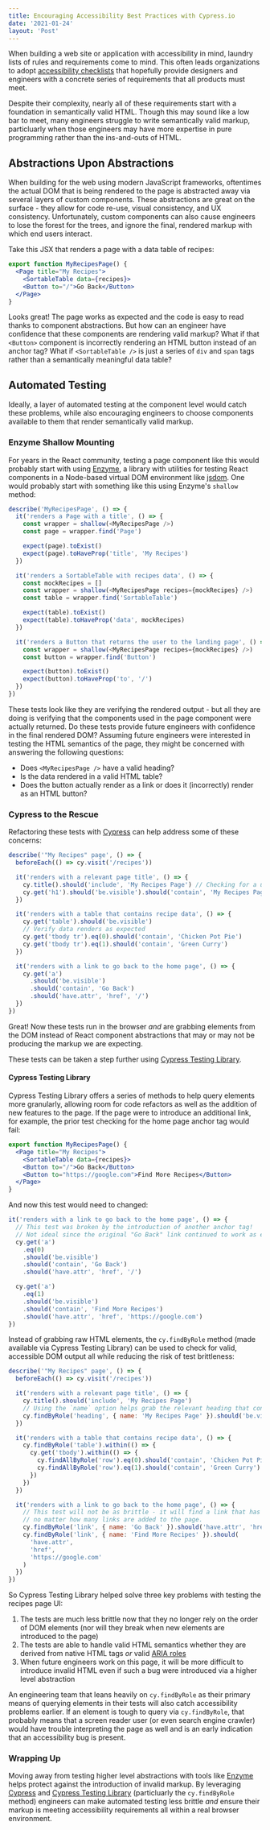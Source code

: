 ```yaml
---
title: Encouraging Accessibility Best Practices with Cypress.io
date: '2021-01-24'
layout: 'Post'
---
```


When building a web site or application with accessibility in mind, laundry
lists of rules and requirements come to mind. This often leads organizations to
adopt [accessibility checklists](http://accessibility.voxmedia.com/) that
hopefully provide designers and engineers with a concrete series of requirements
that all products must meet.

Despite their complexity, nearly all of these requirements start with a
foundation in semantically valid HTML. Though this may sound like a low bar to
meet, many engineers struggle to write semantically valid markup, particluarly
when those engineers may have more expertise in pure programming rather than the
ins-and-outs of HTML.

## Abstractions Upon Abstractions

When building for the web using modern JavaScript frameworks, oftentimes the
actual DOM that is being rendered to the page is abstracted away via several
layers of custom components. These abstractions are great on the surface - they
allow for code re-use, visual consistency, and UX consistency. Unfortunately,
custom components can also cause engineers to lose the forest for the trees, and
ignore the final, rendered markup with which end users interact.

Take this JSX that renders a page with a data table of recipes:

```jsx
export function MyRecipesPage() {
  <Page title="My Recipes">
    <SortableTable data={recipes}>
    <Button to="/">Go Back</Button>
  </Page>
}
```

Looks great! The page works as expected and the code is easy to read thanks to
component abstractions. But how can an engineer have confidence that these
components are rendering valid markup? What if that `<Button>` component is
incorrectly rendering an HTML button instead of an anchor tag? What if
`<SortableTable />` is just a series of `div` and `span` tags rather than a
semantically meaningful data table?

## Automated Testing

Ideally, a layer of automated testing at the component level would catch these
problems, while also encouraging engineers to choose components available to
them that render semantically valid markup.

### Enzyme Shallow Mounting

For years in the React community, testing a page component like this would
probably start with using [Enzyme](https://enzymejs.github.io/enzyme/), a
library with utilities for testing React components in a Node-based virtual DOM
environment like [jsdom](https://github.com/jsdom/jsdom#readme). One would
probably start with something like this using Enzyme's `shallow` method:

```js
describe('MyRecipesPage', () => {
  it('renders a Page with a title', () => {
    const wrapper = shallow(<MyRecipesPage />)
    const page = wrapper.find('Page')

    expect(page).toExist()
    expect(page).toHaveProp('title', 'My Recipes')
  })

  it('renders a SortableTable with recipes data', () => {
    const mockRecipes = []
    const wrapper = shallow(<MyRecipesPage recipes={mockRecipes} />)
    const table = wrapper.find('SortableTable')

    expect(table).toExist()
    expect(table).toHaveProp('data', mockRecipes)
  })

  it('renders a Button that returns the user to the landing page', () => {
    const wrapper = shallow(<MyRecipesPage recipes={mockRecipes} />)
    const button = wrapper.find('Button')

    expect(button).toExist()
    expect(button).toHaveProp('to', '/')
  })
})
```

These tests look like they are verifying the rendered output - but all they are
doing is verifying that the components used in the page component were actually
returned. Do these tests provide future engineers with confidence in the final
rendered DOM? Assuming future engineers were interested in testing the HTML
semantics of the page, they might be concerned with answering the following
questions:

- Does `<MyRecipesPage />` have a valid heading?
- Is the data rendered in a valid HTML table?
- Does the button actually render as a link or does it (incorrectly) render as
  an HTML button?

### Cypress to the Rescue

Refactoring these tests with [Cypress](https://cypress.io) can help address some
of these concerns:

```js
describe('"My Recipes" page', () => {
  beforeEach(() => cy.visit('/recipes'))

  it('renders with a relevant page title', () => {
    cy.title().should('include', 'My Recipes Page') // Checking for a unique <title />
    cy.get('h1').should('be.visible').should('contain', 'My Recipes Page')
  })

  it('renders with a table that contains recipe data', () => {
    cy.get('table').should('be.visible')
    // Verify data renders as expected
    cy.get('tbody tr').eq(0).should('contain', 'Chicken Pot Pie')
    cy.get('tbody tr').eq(1).should('contain', 'Green Curry')
  })

  it('renders with a link to go back to the home page', () => {
    cy.get('a')
      .should('be.visible')
      .should('contain', 'Go Back')
      .should('have.attr', 'href', '/')
  })
})
```

Great! Now these tests run in the browser _and_ are grabbing elements from the
DOM instead of React component abstractions that may or may not be producing the
markup we are expecting.

These tests can be taken a step further using
[Cypress Testing Library](https://www.npmjs.com/package/@testing-library/cypress).

#### Cypress Testing Library

Cypress Testing Library offers a series of methods to help query elements more
granularly, allowing room for code refactors as well as the addition of new
features to the page. If the page were to introduce an additional link, for
example, the prior test checking for the home page anchor tag would fail:

```jsx
export function MyRecipesPage() {
  <Page title="My Recipes">
    <SortableTable data={recipes}>
    <Button to="/">Go Back</Button>
    <Button to="https://google.com">Find More Recipes</Button>
  </Page>
}
```

And now this test would need to changed:

```js
it('renders with a link to go back to the home page', () => {
  // This test was broken by the introduction of another anchor tag!
  // Not ideal since the original "Go Back" link continued to work as expected.
  cy.get('a')
    .eq(0)
    .should('be.visible')
    .should('contain', 'Go Back')
    .should('have.attr', 'href', '/')

  cy.get('a')
    .eq(1)
    .should('be.visible')
    .should('contain', 'Find More Recipes')
    .should('have.attr', 'href', 'https://google.com')
})
```

Instead of grabbing raw HTML elements, the `cy.findByRole` method (made
available via Cypress Testing Library) can be used to check for valid,
accessible DOM output all while reducing the risk of test brittleness:

```js
describe('"My Recipes" page', () => {
  beforeEach(() => cy.visit('/recipes'))

  it('renders with a relevant page title', () => {
    cy.title().should('include', 'My Recipes Page')
    // Using the `name` option helps grab the relevant heading that contains the content we are looking for
    cy.findByRole('heading', { name: 'My Recipes Page' }).should('be.visible')
  })

  it('renders with a table that contains recipe data', () => {
    cy.findByRole('table').within(() => {
      cy.get('tbody').within(() => {
        cy.findAllByRole('row').eq(0).should('contain', 'Chicken Pot Pie')
        cy.findAllByRole('row').eq(1).should('contain', 'Green Curry')
      })
    })
  })

  it('renders with a link to go back to the home page', () => {
    // This test will not be as brittle - it will find a link that has this content
    // no matter how many links are added to the page.
    cy.findByRole('link', { name: 'Go Back' }).should('have.attr', 'href', '/')
    cy.findByRole('link', { name: 'Find More Recipes' }).should(
      'have.attr',
      'href',
      'https://google.com'
    )
  })
})
```

So Cypress Testing Library helped solve three key problems with testing the
recipes page UI:

1. The tests are much less brittle now that they no longer rely on the order of
   DOM elements (nor will they break when new elements are introduced to the
   page)
2. The tests are able to handle valid HTML semantics whether they are derived
   from native HTML tags _or_ valid
   [ARIA roles](https://developer.mozilla.org/en-US/docs/Web/Accessibility/ARIA/ARIA_Techniques)
3. When future engineers work on this page, it will be more difficult to
   introduce invalid HTML even if such a bug were introduced via a higher level
   abstraction

An engineering team that leans heavily on `cy.findByRole` as their primary means
of querying elements in their tests will also catch accessibility problems
earlier. If an element is tough to query via `cy.findByRole`, that probably
means that a screen reader user (or even search engine crawler) would have
trouble interpreting the page as well and is an early indication that an
accessibility bug is present.

### Wrapping Up

Moving away from testing higher level abstractions with tools like
[Enzyme](https://enzymejs.github.io/enzyme/) helps protect against the
introduction of invalid markup. By leveraging [Cypress](https://cypress.io) and
[Cypress Testing Library](https://github.com/testing-library/cypress-testing-library)
(particluarly the `cy.findByRole` method) engineers can make automated testing
less brittle _and_ ensure their markup is meeting accessibility requirements all
within a real browser environment.
